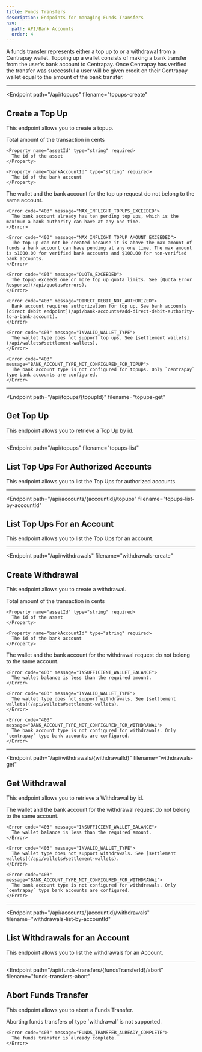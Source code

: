 ```yaml
---
title: Funds Transfers
description: Endpoints for managing Funds Transfers
nav:
  path: API/Bank Accounts
  order: 4
---
```



A funds transfer represents either a top up to or a withdrawal from a Centrapay wallet. Topping up a wallet consists of making a bank transfer from the user's bank account to Centrapay. Once Centrapay has verified the transfer was successful a user will be given credit on their Centrapay wallet equal to the amount of the bank transfer.

---

<Endpoint
  path="/api/topups"
  filename="topups-create"
>
  ## Create a Top Up

  This endpoint allows you to create a topup.

  <Properties>
    <Property name="amount" type="bignumber" required>
      Total amount of the transaction in cents
    </Property>

    <Property name="assetId" type="string" required>
      The id of the asset
    </Property>

    <Property name="bankAccountId" type="string" required>
      The id of the bank account
    </Property>
  </Properties>

  <Properties heading="Errors">
    <Error code="403" message="BANK_AUTHORITY_WALLET_MISMATCH">
      The wallet and the bank account for the top up request do not belong to the same account.
    </Error>

    <Error code="403" message="MAX_INFLIGHT_TOPUPS_EXCEEDED">
      The bank account already has ten pending top ups, which is the maximum a bank authority can have at any one time.
    </Error>

    <Error code="403" message="MAX_INFLIGHT_TOPUP_AMOUNT_EXCEEDED">
      The top up can not be created because it is above the max amount of funds a bank account can have pending at any one time. The max amount is $1000.00 for verified bank accounts and $100.00 for non-verified bank accounts.
    </Error>

    <Error code="403" message="QUOTA_EXCEEDED">
      The topup exceeds one or more top up quota limits. See [Quota Error Response](/api/quotas#errors).
    </Error>

    <Error code="403" message="DIRECT_DEBIT_NOT_AUTHORIZED">
      Bank account requires authorization for top up. See bank accounts [direct debit endpoint](/api/bank-accounts#add-direct-debit-authority-to-a-bank-account).
    </Error>

    <Error code="403" message="INVALID_WALLET_TYPE">
      The wallet type does not support top ups. See [settlement wallets](/api/wallets#settlement-wallets).
    </Error>

    <Error code="403" message="BANK_ACCOUNT_TYPE_NOT_CONFIGURED_FOR_TOPUP">
      The bank account type is not configured for topups. Only `centrapay` type bank accounts are configured.
    </Error>
  </Properties>
</Endpoint>

---

<Endpoint
  path="/api/topups/{topupId}"
  filename="topups-get"
>
  ## Get Top Up

  This endpoint allows you to retrieve a Top Up by id.
</Endpoint>

---

<Endpoint
  path="/api/topups"
  filename="topups-list"
>
  ## List Top Ups For Authorized Accounts

  This endpoint allows you to list the Top Ups for authorized accounts.
</Endpoint>

---

<Endpoint
  path="/api/accounts/{accountId}/topups"
  filename="topups-list-by-accountId"
>
  ## List Top Ups For an Account <Badge type="experimental"/>

  This endpoint allows you to list the Top Ups for an account.
</Endpoint>

---

<Endpoint
  path="/api/withdrawals"
  filename="withdrawals-create"
>
  ## Create Withdrawal <Badge type="experimental"/>

  This endpoint allows you to create a withdrawal.

  <Properties>
    <Property name="amount" type="bignumber" required>
      Total amount of the transaction in cents
    </Property>

    <Property name="assetId" type="string" required>
      The id of the asset
    </Property>

    <Property name="bankAccountId" type="string" required>
      The id of the bank account
    </Property>
  </Properties>

  <Properties heading="Errors">
    <Error code="403" message="BANK_AUTHORITY_WALLET_MISMATCH">
      The wallet and the bank account for the withdrawal request do not belong to the same account.
    </Error>

    <Error code="403" message="INSUFFICIENT_WALLET_BALANCE">
      The wallet balance is less than the required amount.
    </Error>

    <Error code="403" message="INVALID_WALLET_TYPE">
      The wallet type does not support withdrawals. See [settlement wallets](/api/wallets#settlement-wallets).
    </Error>

    <Error code="403" message="BANK_ACCOUNT_TYPE_NOT_CONFIGURED_FOR_WITHDRAWAL">
      The bank account type is not configured for withdrawals. Only `centrapay` type bank accounts are configured.
    </Error>
  </Properties>
</Endpoint>

---

<Endpoint
  path="/api/withdrawals/{withdrawalId}"
  filename="withdrawals-get"
>
  ## Get Withdrawal <Badge type="experimental"/>

  This endpoint allows you to retrieve a Withdrawal by id.


  <Properties heading="Errors">
    <Error code="403" message="BANK_AUTHORITY_WALLET_MISMATCH">
      The wallet and the bank account for the withdrawal request do not belong to the same account.
    </Error>

    <Error code="403" message="INSUFFICIENT_WALLET_BALANCE">
      The wallet balance is less than the required amount.
    </Error>

    <Error code="403" message="INVALID_WALLET_TYPE">
      The wallet type does not support withdrawals. See [settlement wallets](/api/wallets#settlement-wallets).
    </Error>

    <Error code="403" message="BANK_ACCOUNT_TYPE_NOT_CONFIGURED_FOR_WITHDRAWAL">
      The bank account type is not configured for withdrawals. Only `centrapay` type bank accounts are configured.
    </Error>
  </Properties>
</Endpoint>

---

<Endpoint
  path="/api/accounts/{accountId}/withdrawals"
  filename="withdrawals-list-by-accountId"
>
  ## List Withdrawals for an Account <Badge type="experimental"/>

  This endpoint allows you to list the withdrawals for an Account.
</Endpoint>

---

<Endpoint
  path="/api/funds-transfers/{fundsTransferId}/abort"
  filename="funds-transfers-abort"
>
  ## Abort Funds Transfer

  This endpoint allows you to abort a Funds Transfer.


  <Properties heading="Errors">
    <Error code="403" message="ABORT_WITHDRAWAL_NOT_SUPPORTED">
      Aborting funds transfers of type `withdrawal` is not supported.
    </Error>

    <Error code="403" message="FUNDS_TRANSFER_ALREADY_COMPLETE">
      The funds transfer is already complete.
    </Error>
  </Properties>
</Endpoint>
